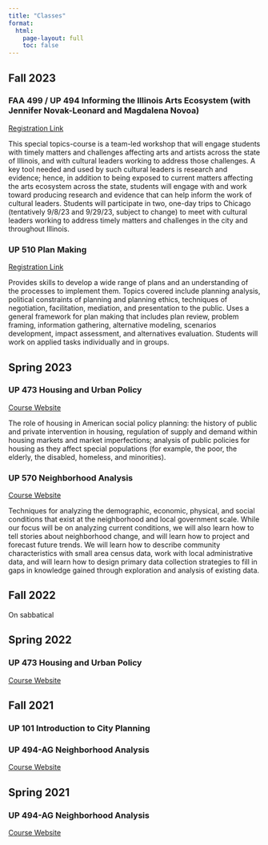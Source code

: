 ```yaml
---
title: "Classes"
format:
  html:
    page-layout: full
    toc: false
---
```


## Fall 2023

### FAA 499 / UP 494 Informing the Illinois Arts Ecosystem (with Jennifer Novak-Leonard and Magdalena Novoa)

[Registration Link](https://courses.illinois.edu/schedule/2023/fall/UP/494)

This special topics-course is a team-led workshop that will engage students with timely matters and challenges affecting arts and artists across the state of Illinois, and with cultural leaders working to address those challenges. A key tool needed and used by such cultural leaders is research and evidence; hence, in addition to being exposed to current matters affecting the arts ecosystem across the state, students will engage with and work toward producing research and evidence that can help inform the work of cultural leaders. Students will participate in two, one-day trips to Chicago (tentatively 9/8/23 and 9/29/23, subject to change) to meet with cultural leaders working to address timely matters and challenges in the city and throughout Illinois.

### UP 510 Plan Making

[Registration Link](https://courses.illinois.edu/schedule/2023/fall/UP/510)

Provides skills to develop a wide range of plans and an understanding of the processes to implement them. Topics covered include planning analysis, political constraints of planning and planning ethics, techniques of negotiation, facilitation, mediation, and presentation to the public. Uses a general framework for plan making that includes plan review, problem framing, information gathering, alternative modeling, scenarios development, impact assessment, and alternatives evaluation. Students will work on applied tasks individually and in groups.

## Spring 2023

### UP 473 Housing and Urban Policy

[Course Website](https://up473s23.netlify.app)

The role of housing in American social policy planning: the history of public and private intervention in housing, regulation of supply and demand within housing markets and market imperfections; analysis of public policies for housing as they affect special populations (for example, the poor, the elderly, the disabled, homeless, and minorities).

### UP 570 Neighborhood Analysis

[Course Website](https://up570s23.netlify.app)

Techniques for analyzing the demographic, economic, physical, and social conditions that exist at the neighborhood and local government scale. While our focus will be on analyzing current conditions, we will also learn how to tell stories about neighborhood change, and will learn how to project and forecast future trends. We will learn how to describe community characteristics with small area census data, work with local administrative data, and will learn how to design primary data collection strategies to fill in gaps in knowledge gained through exploration and analysis of existing data.

## Fall 2022

On sabbatical

## Spring 2022

### UP 473 Housing and Urban Policy

[Course Website](https://housingandurbanpolicy-s22.netlify.app)

## Fall 2021

### UP 101 Introduction to City Planning

### UP 494-AG Neighborhood Analysis

[Course Website](https://neighborhood-analysis-f21.netlify.app)

## Spring 2021

### UP 494-AG Neighborhood Analysis

[Course Website](https://neighborhood-analysis-s21.netlify.app)
